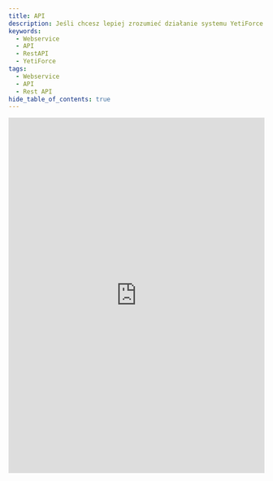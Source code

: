 ```yaml
---
title: API
description: Jeśli chcesz lepiej zrozumieć działanie systemu YetiForce zapoznaj się z dokumentacją kodu
keywords:
  - Webservice
  - API
  - RestAPI
  - YetiForce
tags:
  - Webservice
  - API
  - Rest API
hide_table_of_contents: true
---
```



<DocCardList />

<iframe
	title="Youtube video"
	src="https://doc.yetiforce.com/api/"
	frameborder="0"
	width="100%"
	height="700px"
	allowfullscreen
></iframe>
